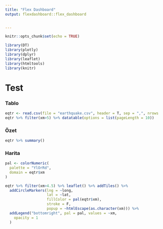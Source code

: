 ```yaml
---
title: "Flex Dashboard"
output: flexdashboard::flex_dashboard
  

---
```

```r
knitr::opts_chunk$set(echo = TRUE)

```

```r
library(DT)
library(plotly)
library(dplyr)
library(leaflet)
library(htmltools)
library(knitr)
```

Test {.storyboard}
=========================================

### Tablo
    
```r
eqtr <- read.csv(file = "earthquake.csv", header = T, sep = ",", nrows = 1000)
eqtr %>% filter(xm>5) %>% datatable(options = list(pageLength = 10))
```
   

### Özet 

```r
eqtr %>% summary()
```   

### Harita
    
```r
pal <- colorNumeric(
  palette = "YlOrRd",
  domain = eqtr$xm
)

eqtr %>% filter(xm>4.5) %>% leaflet() %>% addTiles() %>% 
  addCircleMarkers(lng = ~long, 
                   lat = ~lat, 
                   fillColor = pal(eqtr$xm),
                   stroke = F,
                   popup = ~htmlEscape(as.character(xm))) %>% 
  addLegend("bottomright", pal = pal, values = ~xm,
    opacity = 1
  )
```

